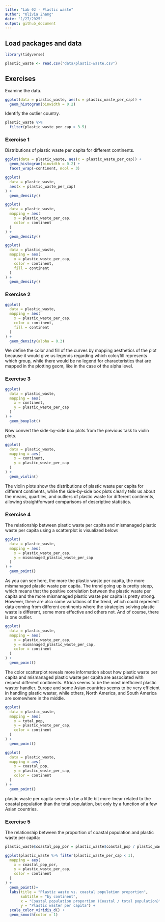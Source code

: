 ```yaml
---
title: "Lab 02 - Plastic waste"
author: "Olivia Zhang"
date: "1/27/2025"
output: github_document
---
```


## Load packages and data

```r
library(tidyverse) 
```

```r
plastic_waste <- read.csv("data/plastic-waste.csv")
```

## Exercises

Examine the data.

```r
ggplot(data = plastic_waste, aes(x = plastic_waste_per_cap)) +
  geom_histogram(binwidth = 0.2)
```

Identify the outlier country.

```r
plastic_waste %>%
  filter(plastic_waste_per_cap > 3.5)
```


### Exercise 1

Distributions of plastic waste per capita for different continents.

```r
ggplot(data = plastic_waste, aes(x = plastic_waste_per_cap)) +
  geom_histogram(binwidth = 0.2) +
  facet_wrap(~continent, ncol = 3)
```

```r
ggplot(
  data = plastic_waste,
  aes(x = plastic_waste_per_cap)
) +
  geom_density()
```

```r
ggplot(
  data = plastic_waste,
  mapping = aes(
    x = plastic_waste_per_cap,
    color = continent
  )
) +
  geom_density()
```

```r
ggplot(
  data = plastic_waste,
  mapping = aes(
    x = plastic_waste_per_cap,
    color = continent,
    fill = continent
  )
) +
  geom_density()
```

### Exercise 2

```r
ggplot(
  data = plastic_waste,
  mapping = aes(
    x = plastic_waste_per_cap,
    color = continent,
    fill = continent
  )
) +
  geom_density(alpha = 0.2)
```

We define the color and fill of the curves by mapping aesthetics of the plot because it would give us legends regarding which color/fill represents which group, while there would be no legend for characteristics that are mapped in the plotting geom, like in the case of the alpha level.

### Exercise 3

```r
ggplot(
  data = plastic_waste,
  mapping = aes(
    x = continent,
    y = plastic_waste_per_cap
  )
) +
  geom_boxplot()
```

Now convert the side-by-side box plots from the previous task to violin plots. 

```r
ggplot(
  data = plastic_waste,
  mapping = aes(
    x = continent,
    y = plastic_waste_per_cap
  )
) +
  geom_violin()
```

The violin plots show the distributions of plastic waste per capita for different continents, while the side-by-side box plots clearly tells us about the means, quartiles, and outliers of plastic waste for different continents, allowing straightforward comparisons of descriptive statistics. 

### Exercise 4

The relationship between plastic waste per capita and mismanaged plastic waste per capita using a scatterplot is visualized below:

```r
ggplot(
  data = plastic_waste,
  mapping = aes(
    x = plastic_waste_per_cap,
    y = mismanaged_plastic_waste_per_cap
  )
) +
  geom_point()
```

As you can see here, the more the plastic waste per capita, the more mismanaged plastic waste per capita. The trend going up is pretty steep, which means that the positive correlation between the plastic waste per capita and the more mismanaged plastic waste per capita is pretty strong. However, there are also some variations of the trend, which could represent data coming from different continents where the strategies solving plastic waste is different, some more effective and others not. And of course, there is one outlier.

```r
ggplot(
  data = plastic_waste,
  mapping = aes(
    x = plastic_waste_per_cap,
    y = mismanaged_plastic_waste_per_cap, 
    color = continent
  )
) +
  geom_point()
```

The color scatterplot reveals more information about how plastic waste per capita and mismanaged plastic waste per capita are associated with respect different continents. Africa seems to be the most inefficient plastic waster handler. Europe and some Asian countries seems to be very efficient in handling plastic waster, while others, North America, and South America are somewhere in the middle.

```r
ggplot(
  data = plastic_waste,
  mapping = aes(
    x = total_pop,
    y = plastic_waste_per_cap, 
    color = continent
  )
) +
  geom_point()
```

```r
ggplot(
  data = plastic_waste,
  mapping = aes(
    x = coastal_pop,
    y = plastic_waste_per_cap, 
    color = continent
  )
) +
  geom_point()
```

plastic waste per capita seems to be a little bit more linear related to the coastal population than the total population, but only by a function of a few Asian countries.

### Exercise 5

The relationship between the proportion of coastal population and plastic waste per capita:

```r
plastic_waste$coastal_pop_por = plastic_waste$coastal_pop / plastic_waste$total_pop

ggplot(plastic_waste %>% filter(plastic_waste_per_cap < 3),
  mapping = aes(
    x = coastal_pop_por,
    y = plastic_waste_per_cap, 
    color = continent
  )
) +
  geom_point()+
  labs(title = "Plastic waste vs. coastal population proportion", 
       subtitle = "by continent", 
       x = "Coastal population proportion (Coastal / total population)", 
       y = "Plastic waster per capita") +
  scale_color_viridis_d() +
  geom_smooth(color = 1)
```


